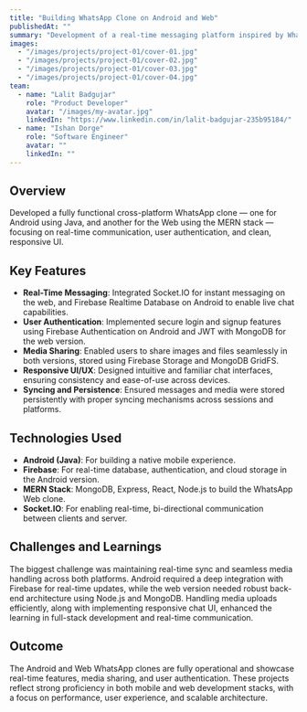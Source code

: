 ```yaml
---
title: "Building WhatsApp Clone on Android and Web"
publishedAt: ""
summary: "Development of a real-time messaging platform inspired by WhatsApp, built across Android (Java) and Web (MERN stack) platforms, focusing on smooth UI/UX and efficient communication."
images:
  - "/images/projects/project-01/cover-01.jpg"
  - "/images/projects/project-01/cover-02.jpg"
  - "/images/projects/project-01/cover-03.jpg"
  - "/images/projects/project-01/cover-04.jpg"
team:
  - name: "Lalit Badgujar"
    role: "Product Developer"
    avatar: "/images/my-avatar.jpg"
    linkedIn: "https://www.linkedin.com/in/lalit-badgujar-235b95184/"
  - name: "Ishan Dorge"
    role: "Software Engineer"
    avatar: ""
    linkedIn: ""
---
```


## Overview

Developed a fully functional cross-platform WhatsApp clone — one for Android using Java, and another for the Web using the MERN stack — focusing on real-time communication, user authentication, and clean, responsive UI.

## Key Features

- **Real-Time Messaging**: Integrated Socket.IO for instant messaging on the web, and Firebase Realtime Database on Android to enable live chat capabilities.
- **User Authentication**: Implemented secure login and signup features using Firebase Authentication on Android and JWT with MongoDB for the web version.
- **Media Sharing**: Enabled users to share images and files seamlessly in both versions, stored using Firebase Storage and MongoDB GridFS.
- **Responsive UI/UX**: Designed intuitive and familiar chat interfaces, ensuring consistency and ease-of-use across devices.
- **Syncing and Persistence**: Ensured messages and media were stored persistently with proper syncing mechanisms across sessions and platforms.

## Technologies Used

- **Android (Java)**: For building a native mobile experience.
- **Firebase**: For real-time database, authentication, and cloud storage in the Android version.
- **MERN Stack**: MongoDB, Express, React, Node.js to build the WhatsApp Web clone.
- **Socket.IO**: For enabling real-time, bi-directional communication between clients and server.

## Challenges and Learnings

The biggest challenge was maintaining real-time sync and seamless media handling across both platforms. Android required a deep integration with Firebase for real-time updates, while the web version needed robust back-end architecture using Node.js and MongoDB. Handling media uploads efficiently, along with implementing responsive chat UI, enhanced the learning in full-stack development and real-time communication.

## Outcome

The Android and Web WhatsApp clones are fully operational and showcase real-time features, media sharing, and user authentication. These projects reflect strong proficiency in both mobile and web development stacks, with a focus on performance, user experience, and scalable architecture.